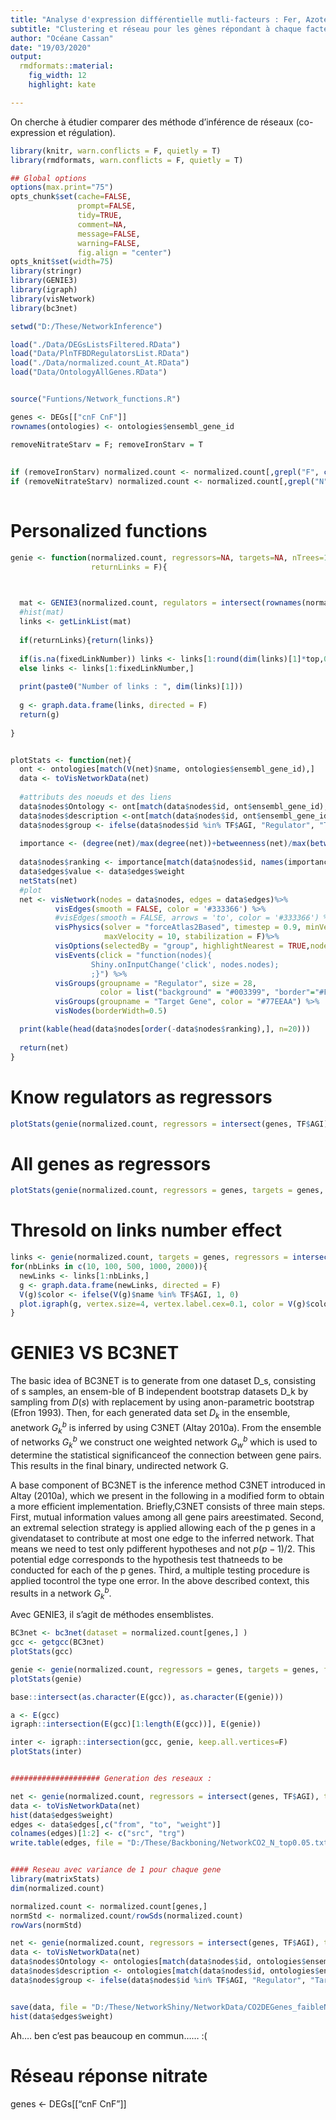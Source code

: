 ---
title: "Analyse d'expression différentielle mutli-facteurs : Fer, Azote et CO2"
subtitle: "Clustering et réseau pour les gènes répondant à chaque facteur"
author: "Océane Cassan"
date: "19/03/2020"
output: 
  rmdformats::material:
    fig_width: 12
    highlight: kate

---

On cherche à étudier comparer des méthode d'inférence de réseaux (co-expression et régulation). 

```{r knitr_init, echo=FALSE, cache=FALSE}
library(knitr, warn.conflicts = F, quietly = T)
library(rmdformats, warn.conflicts = F, quietly = T)

## Global options
options(max.print="75")
opts_chunk$set(cache=FALSE,
               prompt=FALSE,
               tidy=TRUE,
               comment=NA,
               message=FALSE,
               warning=FALSE,
               fig.align = "center")
opts_knit$set(width=75)
library(stringr)
library(GENIE3)
library(igraph)
library(visNetwork)
library(bc3net)

setwd("D:/These/NetworkInference")

load("./Data/DEGsListsFiltered.RData")
load("Data/PlnTFBDRegulatorsList.RData")
load("./Data/normalized.count_At.RData")
load("Data/OntologyAllGenes.RData")


source("Funtions/Network_functions.R")

genes <- DEGs[["cnF CnF"]]
rownames(ontologies) <- ontologies$ensembl_gene_id

removeNitrateStarv = F; removeIronStarv = T
 
 
if (removeIronStarv) normalized.count <- normalized.count[,grepl("F", colnames(normalized.count))]
if (removeNitrateStarv) normalized.count <- normalized.count[,grepl("N", colnames(normalized.count))]
  
```


# Personalized functions


```{r}
genie <- function(normalized.count, regressors=NA, targets=NA, nTrees=1000, nCores=5, top = 0.05, fixedLinkNumber = NA,
                  returnLinks = F){


  
  mat <- GENIE3(normalized.count, regulators = intersect(rownames(normalized.count),regressors), targets = targets, treeMethod = "RF", K = "sqrt", nTrees = nTrees, nCores = nCores,verbose = T)
  #hist(mat)
  links <- getLinkList(mat)
  
  if(returnLinks){return(links)}
  
  if(is.na(fixedLinkNumber)) links <- links[1:round(dim(links)[1]*top,0),]
  else links <- links[1:fixedLinkNumber,]
  
  print(paste0("Number of links : ", dim(links)[1]))
  
  g <- graph.data.frame(links, directed = F)
  return(g)
  
}


plotStats <- function(net){
  ont <- ontologies[match(V(net)$name, ontologies$ensembl_gene_id),]
  data <- toVisNetworkData(net)
  
  #attributs des noeuds et des liens
  data$nodes$Ontology <- ont[match(data$nodes$id, ont$ensembl_gene_id),]$external_gene_name
  data$nodes$description <-ont[match(data$nodes$id, ont$ensembl_gene_id),]$description
  data$nodes$group <- ifelse(data$nodes$id %in% TF$AGI, "Regulator", "Target Gene")
  
  importance <- (degree(net)/max(degree(net))+betweenness(net)/max(betweenness(net)))*0.5
  
  data$nodes$ranking <- importance[match(data$nodes$id, names(importance))]
  data$edges$value <- data$edges$weight
  netStats(net)
  #plot
  net <- visNetwork(nodes = data$nodes, edges = data$edges)%>% 
          visEdges(smooth = FALSE, color = '#333366') %>% 
          #visEdges(smooth = FALSE, arrows = 'to', color = '#333366') %>% 
          visPhysics(solver = "forceAtlas2Based", timestep = 0.9, minVelocity=10, 
                     maxVelocity = 10, stabilization = F)%>%
          visOptions(selectedBy = "group", highlightNearest = TRUE,nodesIdSelection  = TRUE, collapse = TRUE)%>% 
          visEvents(click = "function(nodes){
                  Shiny.onInputChange('click', nodes.nodes);
                  ;}") %>% 
          visGroups(groupname = "Regulator", size = 28,
                    color = list("background" = "#003399", "border"="#FFFFCC"), shape = "square") %>% 
          visGroups(groupname = "Target Gene", color = "#77EEAA") %>% 
          visNodes(borderWidth=0.5) 

  print(kable(head(data$nodes[order(-data$nodes$ranking),], n=20)))
  
  return(net)
}
```


# Know regulators as regressors

```{r}

plotStats(genie(normalized.count, regressors = intersect(genes, TF$AGI), targets = genes, top=1))

```


# All genes as regressors

```{r}

plotStats(genie(normalized.count, regressors = genes, targets = genes, fixedLinkNumber = 600))

```


# Thresold on links number effect


```{r}

links <- genie(normalized.count, targets = genes, regressors = intersect(genes, TF$AGI), returnLinks = T)
for(nbLinks in c(10, 100, 500, 1000, 2000)){
  newLinks <- links[1:nbLinks,]
  g <- graph.data.frame(newLinks, directed = F)
  V(g)$color <- ifelse(V(g)$name %in% TF$AGI, 1, 0)
  plot.igraph(g, vertex.size=4, vertex.label.cex=0.1, color = V(g)$color, main = paste0(nbLinks, " links"))
}
```


# GENIE3 VS BC3NET

The basic idea of BC3NET is to generate from one dataset D_s, consisting of s samples, an ensem-ble of B independent bootstrap datasets D_k by sampling from $D(s)$ with replacement by using anon-parametric bootstrap (Efron 1993).  Then, for each generated data set $D_k$ in the ensemble, anetwork $G^b_k$ is inferred by using C3NET (Altay 2010a). From the ensemble of networks $G^b_k$ we construct one weighted network $G^b_w$ which is used to determine the statistical significanceof the connection between gene pairs. This results in the final binary, undirected network G.

A base component of BC3NET is the inference method C3NET introduced in Altay (2010a), which we present in the following in a modified form to obtain a more efficient implementation.  Briefly,C3NET consists of three main steps.   First,  mutual information values among all gene pairs areestimated. Second, an extremal selection strategy is applied allowing each of the p genes in a givendataset to contribute at most one edge to the inferred network.  That means we need to test only pdifferent hypotheses and not $p(p-1)/2$.  This potential edge corresponds to the hypothesis test thatneeds to be conducted for each of the p genes.  Third, a multiple testing procedure is applied tocontrol the type one error. In the above described context, this results in a network $G^b_k$.


Avec GENIE3, il s'agit de méthodes ensemblistes.

```{r}

BC3net <- bc3net(dataset = normalized.count[genes,] )
gcc <- getgcc(BC3net)
plotStats(gcc)

genie <- genie(normalized.count, regressors = genes, targets = genes, fixedLinkNumber = length(E(gcc)))
plotStats(genie)

base::intersect(as.character(E(gcc)), as.character(E(genie)))

a <- E(gcc)
igraph::intersection(E(gcc)[1:length(E(gcc))], E(genie))

inter <- igraph::intersection(gcc, genie, keep.all.vertices=F)
plotStats(inter)


#################### Generation des reseaux : 

net <- genie(normalized.count, regressors = intersect(genes, TF$AGI), targets = genes, top=0.05)
data <- toVisNetworkData(net)
hist(data$edges$weight)
edges <- data$edges[,c("from", "to", "weight")]
colnames(edges)[1:2] <- c("src", "trg")
write.table(edges, file = "D:/These/Backboning/NetworkCO2_N_top0.05.txt", row.names = F, sep = '\t')


#### Reseau avec variance de 1 pour chaque gene
library(matrixStats)
dim(normalized.count)

normalized.count <- normalized.count[genes,]
normStd <- normalized.count/rowSds(normalized.count)
rowVars(normStd)

net <- genie(normalized.count, regressors = intersect(genes, TF$AGI), targets = genes, fixedLinkNumber=3000)
data <- toVisNetworkData(net)
data$nodes$Ontology <- ontologies[match(data$nodes$id, ontologies$ensembl_gene_id), "external_gene_name"]
data$nodes$description <- ontologies[match(data$nodes$id, ontologies$ensembl_gene_id), "description"]
data$nodes$group <- ifelse(data$nodes$id %in% TF$AGI, "Regulator", "Target Gene")


save(data, file = "D:/These/NetworkShiny/NetworkData/CO2DEGenes_faibleNitrate_CO2-N_VarianceNorm.RData")
hist(data$edges$weight)


```

Ah.... ben c'est pas beaucoup en commun...... :(

# Réseau réponse nitrate


genes <- DEGs[["cnF CnF"]]


